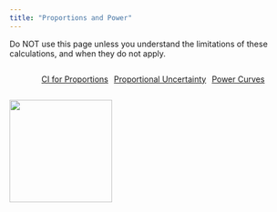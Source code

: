 ```yaml
---
title: "Proportions and Power"
---
```

::: {.callout-warning}
Do NOT use this page unless you understand the limitations of these calculations, and when they do not apply.
:::

::: {style="display: flex; justify-content: center; gap: 10px;"}
<a href="https://lvr-explore.shinyapps.io/ShinyCIforProportion/" button type="button" class="btn btn-lg btn-info">CI for Proportions</button> </a>

<a href="https://lvr-explore.shinyapps.io/PropUncertainty/" button type="button" class="btn btn-lg btn-info">Proportional Uncertainty</button> </a>

<a href="https://lvr-explore.shinyapps.io/Power_Curves_Binomial_Prop/" button type="button" class="btn btn-lg btn-info">Power Curves</button> </a>
:::

![](images/stats.jpeg){fig-align="center" width="180"}


